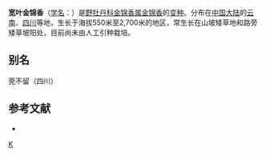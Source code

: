 {{Infraspeciesbox
| genus = Osbeckia
| species = chinensis
| varietas = angustifolia
| authority = (D. Don) [[吴征镒|C. Y. Wu]] et C. Chen
}}

'''宽叶金锦香'''（[[学名|学名]]：{{lang|la|''Osbeckia chinensis'' var. ''angustifolia''}}）是[[野牡丹科|野牡丹科]][[金锦香属|金锦香属]][[金锦香|金锦香]]的[[变种|变种]]。分布在[[中国大陆|中国大陆]]的[[云南|云南]]、[[四川|四川]]等地，生长于海拔550米至2,700米的地区，常生长在山坡矮草地和路旁矮草坡阳处，目前尚未由人工引种栽培。

== 别名 ==
莞不留（四川）

== 参考文献 ==
<div class="references-small">
* {{cite web| url =http://www.bioinfo.cn/db05/KmzwSpecies.php?action=view&id=29558| title =宽叶金锦香（变种）| work =《中国高等植物数据库全库》| publisher =中国科学院微生物研究所| author =昆明植物研究所| accessdate =2009-02-26| deadurl =yes| archiveurl =https://web.archive.org/web/20160305084153/http://www.bioinfo.cn/db05/KmzwSpecies.php?action=view&id=29558| archivedate =2016-03-05}}
</div>
{{Taxonbar|from=Q10951409}}

{{DEFAULTSORT:Osbeckia chinensis var. angustifolia}}
[[Category:金锦香属|K]]